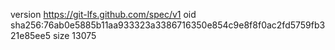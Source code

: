 version https://git-lfs.github.com/spec/v1
oid sha256:76ab0e5885b11aa933323a3386716350e854c9e8f8f0ac2fd5759fb321e85ee5
size 13075
